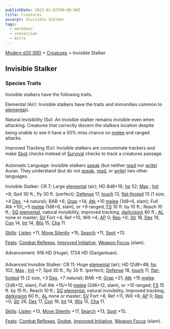 ```yaml
---
publishDate: 2023-01-02T00:00:00Z
title: Creatures
excerpt: Invisible Stalker
tags:
  - markdown
  - conversion
  - Astro
---
```


[Modern d20 SRD](/#modernD20) > [Creatures](modern-d20-srd-creatures-index) > Invisible Stalker

## Invisible Stalker

### Species Traits

Invisible stalkers have the following traits.

Elemental (Air): Invisible stalkers have the traits and immunities common to [elemental](modern-d20-srd-creature-types-elemental)s.

Natural Invisibility (Su): An invisible stalker remains invisible even when attacking. Creatures that correctly discern the stalkers location despite being unable to see it have a 50% miss chance on [melee](modern-d20-srd-combat-attack-roll) and ranged attacks.

Improved Tracking (Ex): Invisible stalkers are consummate trackers and make [Spot](modern-d20-srd-skills-spot) checks instead of [Survival](modern-d20-srd-skills-survival) checks to track a creatures passage.

Automatic Language: Invisible stalkers [speak](modern-d20-srd-skills-speak-language) (but neither [read](modern-d20-srd-skills-read-write-language) nor [write](modern-d20-srd-skills-read-write-language)) Auran. They understand (but do not [speak](modern-d20-srd-skills-speak-language), [read](modern-d20-srd-skills-read-write-language), or [write](modern-d20-srd-skills-read-write-language)) two other languages.

Invisible Stalker: CR 7; Large [elemental](modern-d20-srd-creature-types-elemental) (air); HD 8d8+16; [hp](modern-d20-srd-combat-hit-points) 52; [Mas](modern-d20-srd-creatures-creature-overview) ; [Init](modern-d20-srd-combat-initiative) +8; Spd 30 ft., fly 30 ft. (perfect); [Defense](modern-d20-srd-combat-defense) 17, [touch](modern-d20-srd-combat-attack-actions) 13, [flat-footed](modern-d20-srd-combat-surprise) 13 (1 size, +4 [Dex](modern-d20-srd-basics-ability-scores), +4 natural); BAB +6; [Grap](modern-d20-srd-combat-grapple) +14; [Atk](modern-d20-srd-combat-attack-roll) +10 [melee](modern-d20-srd-combat-attack-roll) (1d8+6, slam); Full Atk +10/\_+5 [melee](modern-d20-srd-combat-attack-roll) (1d8+6, slam), or +9 ranged; [FS](modern-d20-srd-creatures-creature-overview) 10 ft. by 10 ft.; Reach 10 ft.; [SQ](modern-d20-srd-creatures-creature-overview) [elemental](modern-d20-srd-creature-types-elemental), natural invisibility, improved tracking, [darkvision](modern-d20-srd-special-abilities-darkvision) 60 ft.; [AL](modern-d20-srd-basics-allegiances) none or master; [SV](modern-d20-srd-basics-saving-throws) Fort +4, Ref +10, Will +4; [AP](modern-d20-srd-creatures-creature-overview) 0; [Rep](modern-d20-srd-creatures-creature-overview) +0; [Str](modern-d20-srd-basics-ability-scores) 18, [Dex](modern-d20-srd-basics-ability-scores) 19, [Con](modern-d20-srd-basics-ability-scores) 14, [Int](modern-d20-srd-basics-ability-scores) 14, [Wis](modern-d20-srd-basics-ability-scores) 15, [Cha](modern-d20-srd-basics-ability-scores) 11.

[Skills](modern-d20-srd-skills-index): [Listen](modern-d20-srd-skills-listen) +11, [Move Silently](modern-d20-srd-skills-move-silently) +15, [Search](modern-d20-srd-skills-search) +11, [Spot](modern-d20-srd-skills-spot) +13.

[Feats](modern-d20-srd-feats-index): [Combat Reflexes](modern-d20-srd-feats-combat-reflexes), [Improved Initiative](modern-d20-srd-feats-improved-initiative), [Weapon Focus](modern-d20-srd-feats-weapon-focus) (slam).

Advancement: 916 HD (Huge); 1724 HD (Gargantuan).

Advanced Invisible Stalker: CR 11; Huge [elemental](modern-d20-srd-creature-types-elemental) (air); HD 12d8+48; [hp](modern-d20-srd-combat-hit-points) 102; [Mas](modern-d20-srd-creatures-creature-overview) ; [Init](modern-d20-srd-combat-initiative) +7; Spd 30 ft., fly 30 ft. (perfect); [Defense](modern-d20-srd-combat-defense) 18, [touch](modern-d20-srd-combat-attack-actions) 11, [flat-footed](modern-d20-srd-combat-surprise) 15 (2 size, +3 [Dex](modern-d20-srd-basics-ability-scores), +7 natural); BAB +9; [Grap](modern-d20-srd-combat-grapple) +21; [Atk](modern-d20-srd-combat-attack-roll) +15 [melee](modern-d20-srd-combat-attack-roll) (2d6+12, slam); Full Atk +15/+10 [melee](modern-d20-srd-combat-attack-roll) (2d6+12, slam), or +10 ranged; [FS](modern-d20-srd-creatures-creature-overview) 15 ft. by 15 ft.; Reach 10 ft.; [SQ](modern-d20-srd-creatures-creature-overview) [elemental](modern-d20-srd-creature-types-elemental), natural invisibility, improved tracking, [darkvision](modern-d20-srd-special-abilities-darkvision) 60 ft.; [AL](modern-d20-srd-basics-allegiances) none or master; [SV](modern-d20-srd-basics-saving-throws) Fort +8, Ref +11, Will +6; [AP](modern-d20-srd-creatures-creature-overview) 0; [Rep](modern-d20-srd-creatures-creature-overview) +0; [Str](modern-d20-srd-basics-ability-scores) 26, [Dex](modern-d20-srd-basics-ability-scores) 17, [Con](modern-d20-srd-basics-ability-scores) 18, [Int](modern-d20-srd-basics-ability-scores) 14, [Wis](modern-d20-srd-basics-ability-scores) 15, [Cha](modern-d20-srd-basics-ability-scores) 11.

[Skills](modern-d20-srd-skills-index): [Listen](modern-d20-srd-skills-listen) +13, [Move Silently](modern-d20-srd-skills-move-silently) +17, [Search](modern-d20-srd-skills-search) +13, [Spot](modern-d20-srd-skills-spot) +15.

[Feats](modern-d20-srd-feats-index): [Combat Reflexes](modern-d20-srd-feats-combat-reflexes), [Dodge](modern-d20-srd-feats-dodge),
[Improved Initiative](modern-d20-srd-feats-improved-initiative), [Weapon Focus](modern-d20-srd-feats-weapon-focus) (slam).
